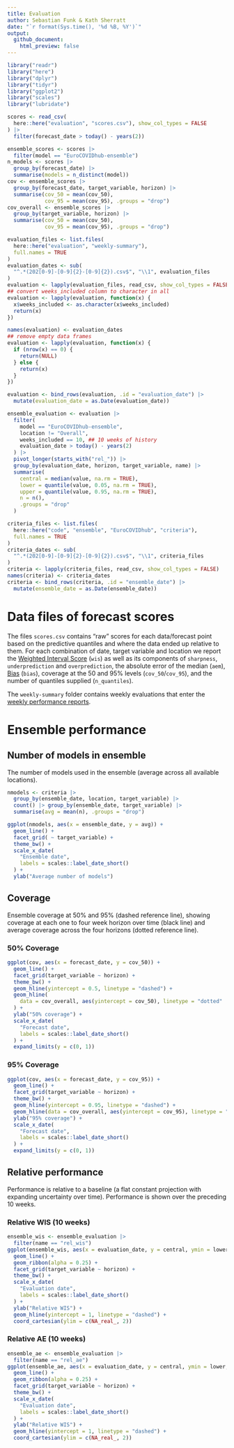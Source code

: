 ```yaml
---
title: Evaluation
author: Sebastian Funk & Kath Sherratt
date: "`r format(Sys.time(), '%d %B, %Y')`"
output:
  github_document:
    html_preview: false
---
```


```r
library("readr")
library("here")
library("dplyr")
library("tidyr")
library("ggplot2")
library("scales")
library("lubridate")
```

```r
scores <- read_csv(
  here::here("evaluation", "scores.csv"), show_col_types = FALSE
) |>
  filter(forecast_date > today() - years(2))

ensemble_scores <- scores |>
  filter(model == "EuroCOVIDhub-ensemble")
n_models <- scores |>
  group_by(forecast_date) |>
  summarise(models = n_distinct(model))
cov <- ensemble_scores |>
  group_by(forecast_date, target_variable, horizon) |>
  summarise(cov_50 = mean(cov_50),
            cov_95 = mean(cov_95), .groups = "drop")
cov_overall <- ensemble_scores |>
  group_by(target_variable, horizon) |>
  summarise(cov_50 = mean(cov_50),
            cov_95 = mean(cov_95), .groups = "drop")

evaluation_files <- list.files(
  here::here("evaluation", "weekly-summary"),
  full.names = TRUE
)
evaluation_dates <- sub(
  "^.*(202[0-9]-[0-9]{2}-[0-9]{2}).csv$", "\\1", evaluation_files
)
evaluation <- lapply(evaluation_files, read_csv, show_col_types = FALSE)
## convert weeks_included column to character in all
evaluation <- lapply(evaluation, function(x) {
  x$weeks_included <- as.character(x$weeks_included)
  return(x)
})

names(evaluation) <- evaluation_dates
## remove empty data frames
evaluation <- lapply(evaluation, function(x) {
  if (nrow(x) == 0) {
    return(NULL)
  } else {
    return(x)
  }
})

evaluation <- bind_rows(evaluation, .id = "evaluation_date") |>
  mutate(evaluation_date = as.Date(evaluation_date))

ensemble_evaluation <- evaluation |>
  filter(
    model == "EuroCOVIDhub-ensemble",
    location != "Overall",
    weeks_included == 10, ## 10 weeks of history
    evaluation_date > today() - years(2)
  ) |>
  pivot_longer(starts_with("rel_")) |>
  group_by(evaluation_date, horizon, target_variable, name) |>
  summarise(
    central = median(value, na.rm = TRUE),
    lower = quantile(value, 0.05, na.rm = TRUE),
    upper = quantile(value, 0.95, na.rm = TRUE),
    n = n(), 
    .groups = "drop"
  )

criteria_files <- list.files(
  here::here("code", "ensemble", "EuroCOVIDhub", "criteria"),
  full.names = TRUE
)
criteria_dates <- sub(
  "^.*(202[0-9]-[0-9]{2}-[0-9]{2}).csv$", "\\1", criteria_files
)
criteria <- lapply(criteria_files, read_csv, show_col_types = FALSE)
names(criteria) <- criteria_dates
criteria <- bind_rows(criteria, .id = "ensemble_date") |>
  mutate(ensemble_date = as.Date(ensemble_date))
```

# Data files of forecast scores

The files `scores.csv` contains "raw" scores for each data/forecast point based on the predictive quantiles and where the data ended up relative to them. For each combination of date, target variable and location we report the [Weighted Interval Score](https://journals.plos.org/ploscompbiol/article?id=10.1371/journal.pcbi.1008618) (`wis`) as well as its components of `sharpness`, `underprediction` and `overprediction`, the absolute error of the median (`aem`), [Bias](https://doi.org/10.1371/journal.pcbi.1006785) (`bias`), coverage at the 50 and 95% levels (`cov_50`/`cov_95`), and the number of quantiles supplied (`n_quantiles`).

The `weekly-summary` folder contains weekly evaluations that enter the [weekly performance reports](https://covid19forecasthub.eu/reports.html).

# Ensemble performance

## Number of models in ensemble

The number of models used in the ensemble (average across all available locations).

```r
nmodels <- criteria |>
  group_by(ensemble_date, location, target_variable) |>
  count() |> group_by(ensemble_date, target_variable) |>
  summarise(avg = mean(n), .groups = "drop")

ggplot(nmodels, aes(x = ensemble_date, y = avg)) +
  geom_line() +
  facet_grid( ~ target_variable) +
  theme_bw() +
  scale_x_date(
    "Ensemble date",
    labels = scales::label_date_short()
  ) +
  ylab("Average number of models")
```


## Coverage

Ensemble coverage at 50% and 95% (dashed reference line), showing coverage at each one to four week horizon over time (black line) and average coverage across the four horizons (dotted reference line).

### 50% Coverage
```r
ggplot(cov, aes(x = forecast_date, y = cov_50)) +
  geom_line() +
  facet_grid(target_variable ~ horizon) +
  theme_bw() +
  geom_hline(yintercept = 0.5, linetype = "dashed") +
  geom_hline(
    data = cov_overall, aes(yintercept = cov_50), linetype = "dotted"
  ) +
  ylab("50% coverage") +
  scale_x_date(
    "Forecast date",
    labels = scales::label_date_short()
  ) +
  expand_limits(y = c(0, 1))
```

### 95% Coverage
```r
ggplot(cov, aes(x = forecast_date, y = cov_95)) +
  geom_line() +
  facet_grid(target_variable ~ horizon) +
  theme_bw() +
  geom_hline(yintercept = 0.95, linetype = "dashed") +
  geom_hline(data = cov_overall, aes(yintercept = cov_95), linetype = "dotted") +
  ylab("95% coverage") +
  scale_x_date(
    "Forecast date",
    labels = scales::label_date_short()
  ) +
  expand_limits(y = c(0, 1))
```

## Relative performance

Performance is relative to a baseline (a flat constant projection with expanding uncertainty over time). Performance is shown over the preceding 10 weeks.

### Relative WIS (10 weeks)

```r
ensemble_wis <- ensemble_evaluation |>
  filter(name == "rel_wis")
ggplot(ensemble_wis, aes(x = evaluation_date, y = central, ymin = lower, ymax = upper)) +
  geom_line() +
  geom_ribbon(alpha = 0.25) +
  facet_grid(target_variable ~ horizon) +
  theme_bw() +
  scale_x_date(
    "Evaluation date",
    labels = scales::label_date_short()
  ) +
  ylab("Relative WIS") +
  geom_hline(yintercept = 1, linetype = "dashed") +
  coord_cartesian(ylim = c(NA_real_, 2))
```

### Relative AE (10 weeks)

```r
ensemble_ae <- ensemble_evaluation |>
  filter(name == "rel_ae")
ggplot(ensemble_ae, aes(x = evaluation_date, y = central, ymin = lower, ymax = upper)) +
  geom_line() +
  geom_ribbon(alpha = 0.25) +
  facet_grid(target_variable ~ horizon) +
  theme_bw() +
  scale_x_date(
    "Evaluation date",
    labels = scales::label_date_short()
  ) +
  ylab("Relative WIS") +
  geom_hline(yintercept = 1, linetype = "dashed") +
  coord_cartesian(ylim = c(NA_real_, 2))
```

